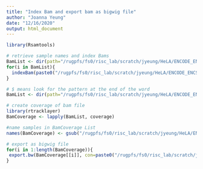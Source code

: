 ```yaml
---
title: "Index Bam and export bam as bigwig file"
author: "Joanna Yeung"
date: "12/16/2020"
output: html_document
---
```


```r
library(Rsamtools)
```

```r
# retrieve sample names and index Bams
BamList <- dir(path="/rugpfs/fs0/risc_lab/scratch/jyeung/HeLA/ENCODE_ENCSR000AQ0/", pattern=".bam")
for(i in BamList){
  indexBam(paste0("/rugpfs/fs0/risc_lab/scratch/jyeung/HeLA/ENCODE_ENCSR000AQ0/", i))
}
```
```r
# $ means look for the pattern at the end of the word
BamList <- dir(path="/rugpfs/fs0/risc_lab/scratch/jyeung/HeLA/ENCODE_ENCSR000AQ0", pattern=".bam$", full.names=T)

# create coverage of bam file
library(rtracklayer)
BamCoverage <- lapply(BamList, coverage)

#name samples in BamCoverage List 
names(BamCoverage) <- gsub("/rugpfs/fs0/risc_lab/scratch/jyeung/HeLA/ENCODE_ENCSR000AQ0/", "", BamList)

# export as bigwig file
for(i in 1:length(BamCoverage)){
 export.bw(BamCoverage[[i]], con=paste0("/rugpfs/fs0/risc_lab/scratch/jyeung/HeLA/ENCODE_ENCSR000AQ0/", names(BamCoverage)[i], ".bw")) 
}
```


